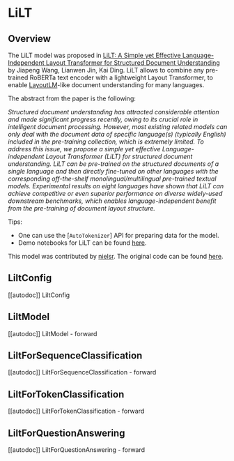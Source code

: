 <!--Copyright 2022 The HuggingFace Team. All rights reserved.

Licensed under the Apache License, Version 2.0 (the "License"); you may not use this file except in compliance with
the License. You may obtain a copy of the License at

http://www.apache.org/licenses/LICENSE-2.0

Unless required by applicable law or agreed to in writing, software distributed under the License is distributed on
an "AS IS" BASIS, WITHOUT WARRANTIES OR CONDITIONS OF ANY KIND, either express or implied. See the License for the
specific language governing permissions and limitations under the License.
-->

# LiLT

## Overview

The LiLT model was proposed in [LiLT: A Simple yet Effective Language-Independent Layout Transformer for Structured Document Understanding](https://arxiv.org/abs/2202.13669) by Jiapeng Wang, Lianwen Jin, Kai Ding.
LiLT allows to combine any pre-trained RoBERTa text encoder with a lightweight Layout Transformer, to enable [LayoutLM](layoutlm)-like document understanding for many
languages.

The abstract from the paper is the following:

*Structured document understanding has attracted considerable attention and made significant progress recently, owing to its crucial role in intelligent document processing. However, most existing related models can only deal with the document data of specific language(s) (typically English) included in the pre-training collection, which is extremely limited. To address this issue, we propose a simple yet effective Language-independent Layout Transformer (LiLT) for structured document understanding. LiLT can be pre-trained on the structured documents of a single language and then directly fine-tuned on other languages with the corresponding off-the-shelf monolingual/multilingual pre-trained textual models. Experimental results on eight languages have shown that LiLT can achieve competitive or even superior performance on diverse widely-used downstream benchmarks, which enables language-independent benefit from the pre-training of document layout structure.*

Tips:

- One can use the [`AutoTokenizer`] API for preparing data for the model.
- Demo notebooks for LiLT can be found [here](https://github.com/NielsRogge/Transformers-Tutorials/tree/master/LiLT).

This model was contributed by [nielsr](https://huggingface.co/nielsr).
The original code can be found [here](https://github.com/jpwang/lilt).


## LiltConfig

[[autodoc]] LiltConfig

## LiltModel

[[autodoc]] LiltModel
    - forward

## LiltForSequenceClassification

[[autodoc]] LiltForSequenceClassification
    - forward

## LiltForTokenClassification

[[autodoc]] LiltForTokenClassification
    - forward

## LiltForQuestionAnswering

[[autodoc]] LiltForQuestionAnswering
    - forward
